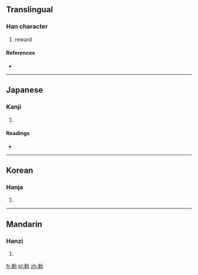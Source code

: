 {{also|𠡠}}
==Translingual==
===Han character===
{{Han char|rn=19|rad=力|as=08|sn=10|four=|canj=木人大尸 (DOKS)}}

# reward

====References====
* {{Han ref|kx=0148.070|dkj=02380|dj=0333.150|hdz=10372.110|uh=52D1|ud=21201}}

----

==Japanese==

===Kanji===
{{ja-kanji|grade=|rs=力08}}

# {{defn|lang=ja|sort=力08}}

====Readings====
* {{ja-readings|on=[[らい]] (rai), [[ちゃく]] (chaku), [[ちき]] (chiki)|kun=[[いたわる]] (itawaru), [[ただす]] (tadasu), [[おさめる]] (osameru)}}

----

==Korean==

===Hanja===
{{ko-hanja|hangeul=[[래]], [[칙]]|rv=rae, chik|mr=rae, ch'ik}}

# {{defn|lang=ko|sort=力08}}

----

==Mandarin==

===Hanzi===
{{cmn-hanzi|pin=[[lài]] ([[lai4]])|wg=lai<sup>4</sup>}}

# {{defn|lang=cmn|sort=力08}}

[[fr:勑]]
[[pl:勑]]
[[zh:勑]]